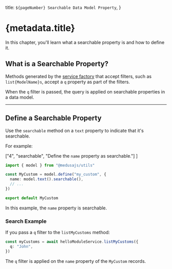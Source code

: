   title: `${pageNumber} Searchable Data Model Property`,
}

# {metadata.title}

In this chapter, you'll learn what a searchable property is and how to define it.

## What is a Searchable Property?

Methods generated by the [service factory](../../modules/service-factory/page.mdx) that accept filters, such as `list{ModelName}s`, accept a `q` property as part of the filters.

When the `q` filter is passed, the query is applied on searchable properties in a data model.

---

## Define a Searchable Property

Use the `searchable` method on a `text` property to indicate that it's searchable.

For example:

  ["4", "searchable", "Define the `name` property as searchable."]
]

```ts highlights={searchableHighlights}
import { model } from "@medusajs/utils"

const MyCustom = model.define("my_custom", {
  name: model.text().searchable(),
  // ...
})

export default MyCustom
```

In this example, the `name` property is searchable.

### Search Example

If you pass a `q` filter to the `listMyCustoms` method:

```ts
const myCustoms = await helloModuleService.listMyCustoms({
  q: "John",
})
```

The `q` filter is applied on the `name` property of the `MyCustom` records.
